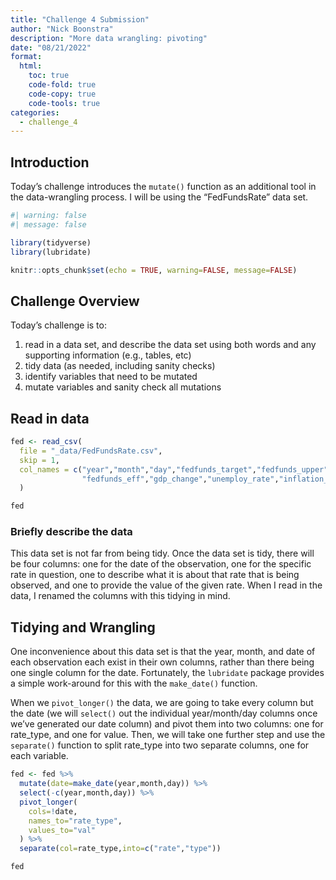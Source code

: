 ```yaml
---
title: "Challenge 4 Submission"
author: "Nick Boonstra"
description: "More data wrangling: pivoting"
date: "08/21/2022"
format:
  html:
    toc: true
    code-fold: true
    code-copy: true
    code-tools: true
categories:
  - challenge_4
---
```


## Introduction

Today's challenge introduces the `mutate()` function as an additional tool in 
the data-wrangling process. I will be using the "FedFundsRate" data set.

```r
#| warning: false
#| message: false

library(tidyverse)
library(lubridate)

knitr::opts_chunk$set(echo = TRUE, warning=FALSE, message=FALSE)
```

## Challenge Overview

Today's challenge is to:

1)  read in a data set, and describe the data set using both words and any supporting information (e.g., tables, etc)
2)  tidy data (as needed, including sanity checks)
3)  identify variables that need to be mutated
4)  mutate variables and sanity check all mutations

## Read in data

```r

fed <- read_csv(
  file = "_data/FedFundsRate.csv",
  skip = 1,
  col_names = c("year","month","day","fedfunds_target","fedfunds_upper","fedfunds_lower",
                "fedfunds_eff","gdp_change","unemploy_rate","inflation_rate")
  )

fed

```

### Briefly describe the data

This data set is not far from being tidy. Once the data set is tidy, there will be four columns: one for the date of the observation, one for the specific rate in question, one to describe what it is about that rate that is being observed, and one to provide the value of the given rate. When I read in the data, I renamed the columns with this tidying in mind.

## Tidying and Wrangling 

One inconvenience about this data set is that the year, month, and date of each observation each exist in their own columns, rather than there being one single column for the date. Fortunately, the `lubridate` package provides a simple work-around for this with the `make_date()` function.

When we `pivot_longer()` the data, we are going to take every column but the date (we will `select()` out the individual year/month/day columns once we've generated our date column) and pivot them into two columns: one for rate_type, and one for value. Then, we will take one further step and use the `separate()` function to split rate_type into two separate columns, one for each variable.

```r

fed <- fed %>% 
  mutate(date=make_date(year,month,day)) %>% 
  select(-c(year,month,day)) %>% 
  pivot_longer(
    cols=!date,
    names_to="rate_type",
    values_to="val"
  ) %>% 
  separate(col=rate_type,into=c("rate","type")) 

fed

```